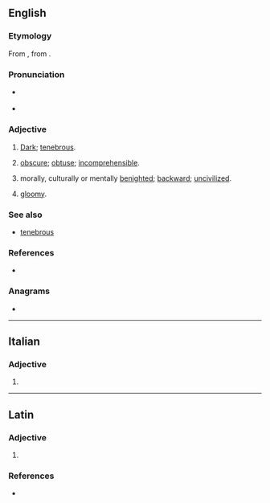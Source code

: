 ==English==

===Etymology===
From {{der|en|la|tenebrosus}}, from {{m|la|tenebra|t=darkness}}.

===Pronunciation===
* {{a|UK}} {{IPA|/ˈtɛnɪbɹəʊs/|lang=en}}
* {{a|US}} {{IPA|/ˈtɛnɪbɹoʊs/|lang=en}}

===Adjective===
{{en-adj}}

# [[dark|Dark]]; [[tenebrous]].
# {{lb|en|figuratively}} [[obscure]]; [[obtuse]]; [[incomprehensible]].
# {{lb|en|figuratively}} morally, culturally or mentally [[benighted]]; [[backward]]; [[uncivilized]].
# {{lb|en|figuratively}} [[gloomy]].

===See also===
* [[tenebrous]]

===References===
* {{R:OED2}}

===Anagrams===
* {{anagrams|en|a=beeenorst|beerstone}}

----

==Italian==

===Adjective===
{{head|it|adjective form}}

# {{inflection of|it|tenebroso||f|p}}

----

==Latin==

===Adjective===
{{la-adj-form|tenebrōse}}

# {{inflection of|la|tenebrōsus||voc|m|s}}

===References===
* {{R:L&S}}